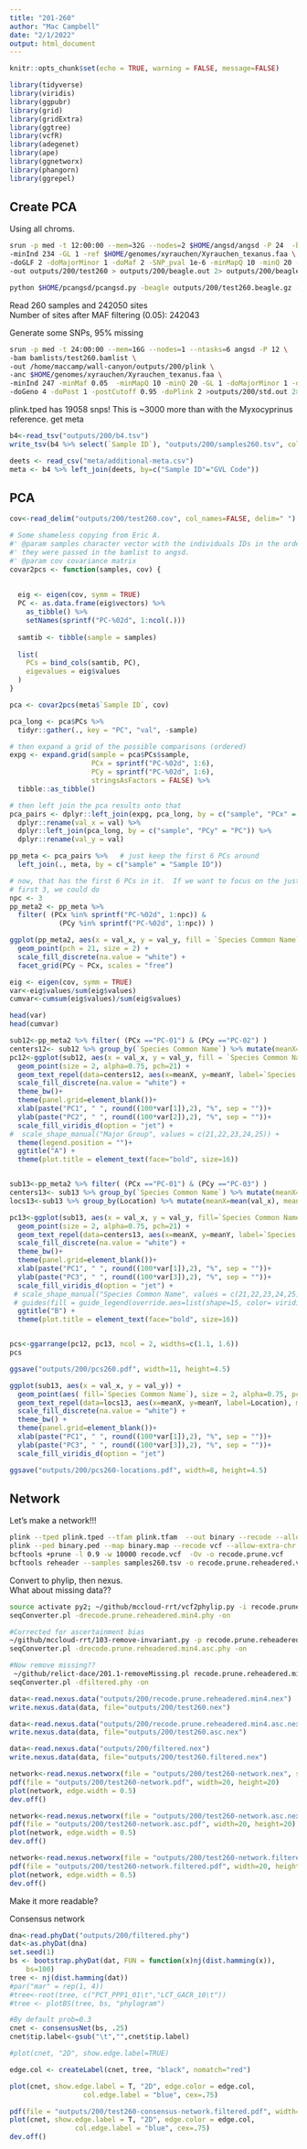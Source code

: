 ```yaml
---
title: "201-260"
author: "Mac Campbell"
date: "2/1/2022"
output: html_document
---
```


```r
knitr::opts_chunk$set(echo = TRUE, warning = FALSE, message=FALSE)
```


```r
library(tidyverse)
library(viridis)
library(ggpubr)
library(grid)
library(gridExtra)
library(ggtree)
library(vcfR)
library(adegenet)
library(ape)
library(ggnetworx)
library(phangorn)
library(ggrepel)
```

## Create PCA
Using all chroms.    

```sh
srun -p med -t 12:00:00 --mem=32G --nodes=2 $HOME/angsd/angsd -P 24  -bam bamlists/test260.bamlist \
-minInd 234 -GL 1 -ref $HOME/genomes/xyrauchen/Xyrauchen_texanus.faa \
-doGLF 2 -doMajorMinor 1 -doMaf 2 -SNP_pval 1e-6 -minMapQ 10 -minQ 20 -minMaf 0.05 \
-out outputs/200/test260 > outputs/200/beagle.out 2> outputs/200/beagle.err &

python $HOME/pcangsd/pcangsd.py -beagle outputs/200/test260.beagle.gz -o outputs/200/test260 -threads 10
```

Read 260 samples and 242050 sites    
Number of sites after MAF filtering (0.05): 242043    

Generate some SNPs, 95% missing
```sh
srun -p med -t 24:00:00 --mem=16G --nodes=1 --ntasks=6 angsd -P 12 \
-bam bamlists/test260.bamlist \
-out /home/maccamp/wall-canyon/outputs/200/plink \
-anc $HOME/genomes/xyrauchen/Xyrauchen_texanus.faa \
-minInd 247 -minMaf 0.05  -minMapQ 10 -minQ 20 -GL 1 -doMajorMinor 1 -doMaf 1 -SNP_pval 1e-6 \
-doGeno 4 -doPost 1 -postCutoff 0.95 -doPlink 2 >outputs/200/std.out 2>outputs/200/std.err &
```

plink.tped has 19058 snps!  This is ~3000 more than with the Myxocyprinus reference.
get meta

```r
b4<-read_tsv("outputs/200/b4.tsv")
write_tsv(b4 %>% select(`Sample ID`), "outputs/200/samples260.tsv", col_names = FALSE)
```

```r
deets <- read_csv("meta/additional-meta.csv")
meta <- b4 %>% left_join(deets, by=c("Sample ID"="GVL Code"))
```

## PCA
```r
cov<-read_delim("outputs/200/test260.cov", col_names=FALSE, delim=" ") %>% as.matrix()
```

```r
# Some shameless copying from Eric A.
#' @param samples character vector with the individuals IDs in the order in which
#' they were passed in the bamlist to angsd.
#' @param cov covariance matrix
covar2pcs <- function(samples, cov) {
  
  
  eig <- eigen(cov, symm = TRUE)
  PC <- as.data.frame(eig$vectors) %>%
    as_tibble() %>%
    setNames(sprintf("PC-%02d", 1:ncol(.)))
  
  samtib <- tibble(sample = samples)
  
  list(
    PCs = bind_cols(samtib, PC),
    eigevalues = eig$values
  )
}
```

```r
pca <- covar2pcs(meta$`Sample ID`, cov)

pca_long <- pca$PCs %>%
  tidyr::gather(., key = "PC", "val", -sample)

# then expand a grid of the possible comparisons (ordered)
expg <- expand.grid(sample = pca$PCs$sample,
                    PCx = sprintf("PC-%02d", 1:6),
                    PCy = sprintf("PC-%02d", 1:6),
                    stringsAsFactors = FALSE) %>%
  tibble::as_tibble()

# then left join the pca results onto that
pca_pairs <- dplyr::left_join(expg, pca_long, by = c("sample", "PCx" = "PC")) %>%
  dplyr::rename(val_x = val) %>%
  dplyr::left_join(pca_long, by = c("sample", "PCy" = "PC")) %>%
  dplyr::rename(val_y = val)

pp_meta <- pca_pairs %>%   # just keep the first 6 PCs around
  left_join(., meta, by = c("sample" = "Sample ID"))

# now, that has the first 6 PCs in it.  If we want to focus on the just the
# first 3, we could do 
npc <- 3
pp_meta2 <- pp_meta %>%
  filter( (PCx %in% sprintf("PC-%02d", 1:npc)) & 
            (PCy %in% sprintf("PC-%02d", 1:npc)) )

ggplot(pp_meta2, aes(x = val_x, y = val_y, fill = `Species Common Name`)) +
  geom_point(pch = 21, size = 2) +
  scale_fill_discrete(na.value = "white") + 
  facet_grid(PCy ~ PCx, scales = "free")
```

```r
eig <- eigen(cov, symm = TRUE)
var<-eig$values/sum(eig$values)
cumvar<-cumsum(eig$values)/sum(eig$values)

head(var)
head(cumvar)
```


```r
sub12<-pp_meta2 %>% filter( (PCx =="PC-01") & (PCy =="PC-02") )
centers12<- sub12 %>% group_by(`Species Common Name`) %>% mutate(meanX=mean(val_x), meanY=mean(val_y)) %>% select(`Species Common Name`, meanX, meanY) %>% unique()
pc12<-ggplot(sub12, aes(x = val_x, y = val_y, fill = `Species Common Name`)) +
  geom_point(size = 2, alpha=0.75, pch=21) +
  geom_text_repel(data=centers12, aes(x=meanX, y=meanY, label=`Species Common Name`), max.overlaps = Inf) +
  scale_fill_discrete(na.value = "white") + 
  theme_bw()+
  theme(panel.grid=element_blank())+
  xlab(paste("PC1", " ", round((100*var[1]),2), "%", sep = ""))+
  ylab(paste("PC2", " ", round((100*var[2]),2), "%", sep = ""))+
  scale_fill_viridis_d(option = "jet") +
#  scale_shape_manual("Major Group", values = c(21,22,23,24,25)) +
  theme(legend.position = "")+
  ggtitle("A") +
  theme(plot.title = element_text(face="bold", size=16))


sub13<-pp_meta2 %>% filter( (PCx =="PC-01") & (PCy =="PC-03") )
centers13<- sub13 %>% group_by(`Species Common Name`) %>% mutate(meanX=mean(val_x), meanY=mean(val_y)) %>% select(`Species Common Name`, meanX, meanY) %>% unique()
locs13<-sub13 %>% group_by(Location) %>% mutate(meanX=mean(val_x), meanY=mean(val_y)) %>% select(Location, meanX, meanY) %>% unique()

pc13<-ggplot(sub13, aes(x = val_x, y = val_y, fill=`Species Common Name`)) +
  geom_point(size = 2, alpha=0.75, pch=21) +
  geom_text_repel(data=centers13, aes(x=meanX, y=meanY, label=`Species Common Name`), max.overlaps = Inf) +
  scale_fill_discrete(na.value = "white") + 
  theme_bw()+
  theme(panel.grid=element_blank())+
  xlab(paste("PC1", " ", round((100*var[1]),2), "%", sep = ""))+
  ylab(paste("PC3", " ", round((100*var[3]),2), "%", sep = ""))+
  scale_fill_viridis_d(option = "jet") +
 # scale_shape_manual("Species Common Name", values = c(21,22,23,24,25)) +
 # guides(fill = guide_legend(override.aes=list(shape=15, color= viridis(12, option="magma")))) +
  ggtitle("B") +
  theme(plot.title = element_text(face="bold", size=16))


pcs<-ggarrange(pc12, pc13, ncol = 2, widths=c(1.1, 1.6))
pcs

ggsave("outputs/200/pcs260.pdf", width=11, height=4.5)

```

```r
ggplot(sub13, aes(x = val_x, y = val_y)) +
  geom_point(aes( fill=`Species Common Name`), size = 2, alpha=0.75, pch=21) +
  geom_text_repel(data=locs13, aes(x=meanX, y=meanY, label=Location), max.overlaps = Inf) +
  scale_fill_discrete(na.value = "white") + 
  theme_bw() +
  theme(panel.grid=element_blank())+
  xlab(paste("PC1", " ", round((100*var[1]),2), "%", sep = ""))+
  ylab(paste("PC3", " ", round((100*var[3]),2), "%", sep = ""))+
  scale_fill_viridis_d(option = "jet") 

ggsave("outputs/200/pcs260-locations.pdf", width=8, height=4.5)

```

## Network
Let's make a network!!!

```sh
plink --tped plink.tped --tfam plink.tfam  --out binary --recode --allow-extra-chr --noweb
plink --ped binary.ped --map binary.map --recode vcf --allow-extra-chr -out recode
bcftools +prune -l 0.9 -w 10000 recode.vcf  -Ov -o recode.prune.vcf
bcftools reheader --samples samples260.tsv -o recode.prune.reheadered.vcf recode.prune.vcf
```

Convert to phylip, then nexus.   
What about missing data??    

```sh
source activate py2; ~/github/mccloud-rrt/vcf2phylip.py -i recode.prune.reheadered.vcf; conda deactivate;
seqConverter.pl -drecode.prune.reheadered.min4.phy -on

#Corrected for ascertainment bias
~/github/mccloud-rrt/103-remove-invariant.py -p recode.prune.reheadered.min4.phy -o recode.prune.reheadered.min4.asc.phy
seqConverter.pl -drecode.prune.reheadered.min4.asc.phy -on

#Now remove missing??
 ~/github/relict-dace/201.1-removeMissing.pl recode.prune.reheadered.min4.asc.phy  > filtered.phy
seqConverter.pl -dfiltered.phy -on

```
    

```r
data<-read.nexus.data("outputs/200/recode.prune.reheadered.min4.nex")
write.nexus.data(data, file="outputs/200/test260.nex")

data<-read.nexus.data("outputs/200/recode.prune.reheadered.min4.asc.nex")
write.nexus.data(data, file="outputs/200/test260.asc.nex")

data<-read.nexus.data("outputs/200/filtered.nex")
write.nexus.data(data, file="outputs/200/test260.filtered.nex")
```

```r
network<-read.nexus.networx(file = "outputs/200/test260-network.nex", splits=FALSE)
pdf(file = "outputs/200/test260-network.pdf", width=20, height=20)
plot(network, edge.width = 0.5)
dev.off()
```

```r
network<-read.nexus.networx(file = "outputs/200/test260-network.asc.nex", splits=FALSE)
pdf(file = "outputs/200/test260-network.asc.pdf", width=20, height=20)
plot(network, edge.width = 0.5)
dev.off()
```

```r
network<-read.nexus.networx(file = "outputs/200/test260-network.filtered.nex", splits=FALSE)
pdf(file = "outputs/200/test260-network.filtered.pdf", width=20, height=20)
plot(network, edge.width = 0.5)
dev.off()
```

Make it more readable?

Consensus network

```r
dna<-read.phyDat("outputs/200/filtered.phy")
dat<-as.phyDat(dna)
set.seed(1)
bs <- bootstrap.phyDat(dat, FUN = function(x)nj(dist.hamming(x)), 
    bs=100)
tree <- nj(dist.hamming(dat))
#par("mar" = rep(1, 4))
#tree<-root(tree, c("PCT_PPP1_01\t","LCT_GACR_10\t"))
#tree <- plotBS(tree, bs, "phylogram")

#By default prob=0.3
cnet <- consensusNet(bs, .25)
cnet$tip.label<-gsub("\t","",cnet$tip.label)

#plot(cnet, "2D", show.edge.label=TRUE)

edge.col <- createLabel(cnet, tree, "black", nomatch="red")

plot(cnet, show.edge.label = T, "2D", edge.color = edge.col,
                  col.edge.label = "blue", cex=.75)
```


```r
pdf(file = "outputs/200/test260-consensus-network.filtered.pdf", width=20, height=20)
plot(cnet, show.edge.label = T, "2D", edge.color = edge.col,
                col.edge.label = "blue", cex=.75)
dev.off()
```